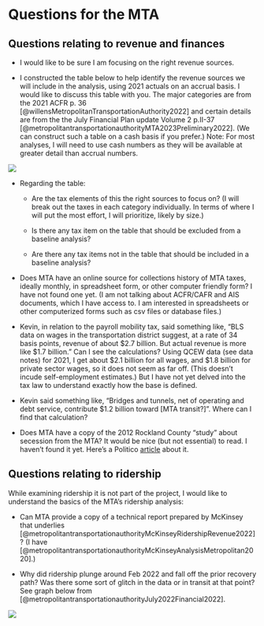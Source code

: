 # Questions for the MTA

## Questions relating to revenue and finances

-   I would like to be sure I am focusing on the right revenue sources.

-   I constructed the table below to help identify the revenue sources we will include in the analysis, using 2021 actuals on an accrual basis. I would like to discuss this table with you. The major categories are from the 2021 ACFR p. 36 [@willensMetropolitanTransportationAuthority2022] and certain details are from the the July Financial Plan update Volume 2 p.II-37 [@metropolitantransportationauthorityMTA2023Preliminary2022]. (We can construct such a table on a cash basis if you prefer.) Note: For most analyses, I will need to use cash numbers as they will be available at greater detail than accrual numbers.

![](images/paste-D4A7F370.png)

-   Regarding the table:

    -   Are the tax elements of this the right sources to focus on? (I will break out the taxes in each category individually. In terms of where I will put the most effort, I will prioritize, likely by size.)

    -   Is there any tax item on the table that should be excluded from a baseline analysis?

    -   Are there any tax items not in the table that should be included in a baseline analysis?

<!-- -->

-   Does MTA have an online source for collections history of MTA taxes, ideally monthly, in spreadsheet form, or other computer friendly form? I have not found one yet. (I am not talking about ACFR/CAFR and AIS documents, which I have access to. I am interested in spreadsheets or other computerized forms such as csv files or database files.)

-   Kevin, in relation to the payroll mobility tax, said something like, "BLS data on wages in the transportation district suggest, at a rate of 34 basis points, revenue of about \$2.7 billion. But actual revenue is more like \$1.7 billion." Can I see the calculations? Using QCEW data (see data notes) for 2021, I get about \$2.1 billion for all wages, and \$1.8 billion for private sector wages, so it does not seem as far off. (This doesn't incude self-employment estimates.) But I have not yet delved into the tax law to understand exactly how the base is defined.

-   Kevin said something like, "Bridges and tunnels, net of operating and debt service, contribute \$1.2 billion toward \[MTA transit?\]". Where can I find that calculation?

-   Does MTA have a copy of the 2012 Rockland County "study" about secession from the MTA? It would be nice (but not essential) to read. I haven't found it yet. Here's a Politico [article](https://www.politico.com/states/new-york/albany/story/2012/03/rockland-county-proposes-to-secede-from-the-mta-and-a-former-mayor-rolls-his-eyes-002715) about it.

## Questions relating to ridership

While examining ridership it is not part of the project, I would like to understand the basics of the MTA's ridership analysis:

-   Can MTA provide a copy of a technical report prepared by McKinsey that underlies [@metropolitantransportationauthorityMcKinseyRidershipRevenue2022]? (I have [@metropolitantransportationauthorityMcKinseyAnalysisMetropolitan2020].)

-   Why did ridership plunge around Feb 2022 and fall off the prior recovery path? Was there some sort of glitch in the data or in transit at that point? See graph below from [@metropolitantransportationauthorityJuly2022Financial2022].

![](images/paste-F59D764A.png)
